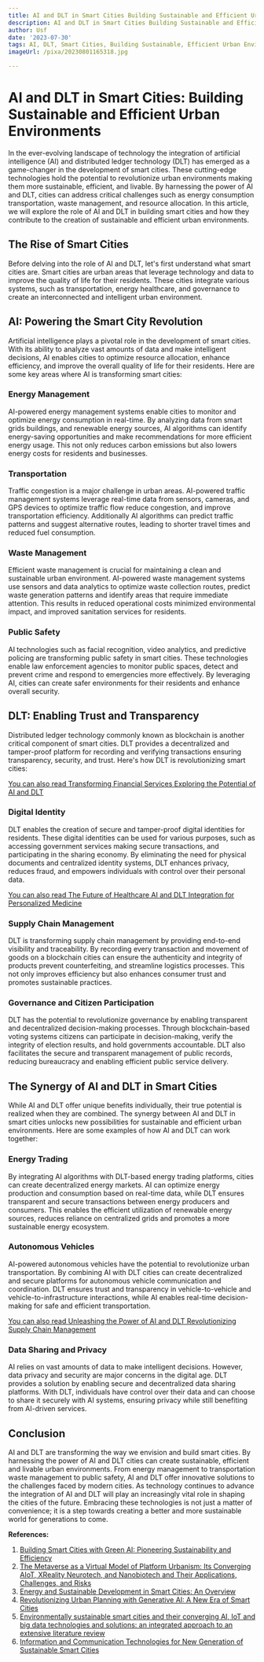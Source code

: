 ```yaml
---
title: AI and DLT in Smart Cities Building Sustainable and Efficient Urban Environments
description: AI and DLT in Smart Cities Building Sustainable and Efficient Urban Environments
author: Usf
date: '2023-07-30'
tags: AI, DLT, Smart Cities, Building Sustainable, Efficient Urban Environments
imageUrl: /pixa/20230801165318.jpg

---
```

# AI and DLT in  Smart Cities:  Building Sustainable and Efficient Urban Environments

In the ever-evolving landscape of technology the integration of artificial intelligence (AI) and distributed ledger technology (DLT) has emerged as a game-changer in the development of smart cities. These cutting-edge technologies hold the  potential to revolutionize urban environments making them more sustainable, efficient, and livable. By harnessing the power of AI and DLT, cities can  address critical challenges  such as  energy consumption transportation, waste management,  and resource allocation. In this article, we will explore the role  of AI and DLT in building smart  cities and how they contribute to the  creation of sustainable and efficient urban environments.

##  The Rise of Smart Cities

Before delving into the role of AI and DLT, let's first understand  what smart cities are. Smart cities are urban areas that leverage technology and data  to improve the quality of life for their residents. These cities integrate various systems, such as transportation,  energy healthcare, and governance to create an  interconnected and  intelligent urban  environment.

## AI: Powering  the Smart City Revolution

Artificial intelligence plays a pivotal role in the development of smart  cities. With its  ability to analyze  vast amounts of  data and make intelligent decisions, AI enables cities to optimize resource allocation, enhance efficiency,  and improve the overall  quality  of  life for their residents. Here are some key areas where AI is transforming smart cities:

### Energy Management
AI-powered energy management systems enable cities  to monitor  and optimize energy consumption in real-time. By analyzing data from smart grids buildings, and renewable energy sources, AI algorithms can identify  energy-saving opportunities and make recommendations for more  efficient energy usage. This not  only  reduces carbon emissions  but also lowers energy costs  for residents and businesses.

### Transportation
Traffic congestion  is a major challenge in urban areas. AI-powered traffic management systems leverage  real-time data from sensors, cameras, and GPS devices to optimize traffic flow reduce congestion, and improve  transportation efficiency. Additionally  AI algorithms can  predict traffic patterns and suggest alternative routes, leading to shorter travel times and reduced fuel consumption.

### Waste Management
Efficient waste management is crucial for maintaining a clean and sustainable urban environment. AI-powered waste management systems use sensors and data analytics to optimize waste collection routes, predict waste generation patterns and identify areas that require immediate attention. This results in reduced  operational  costs minimized environmental impact, and improved sanitation services for residents.

### Public Safety
AI technologies such as facial recognition, video  analytics, and predictive policing are transforming public safety in smart cities. These technologies  enable law enforcement agencies to monitor public spaces, detect and prevent  crime and respond to emergencies more effectively.  By leveraging AI, cities can create safer environments for their residents and enhance overall security.

## DLT: Enabling Trust and Transparency

Distributed ledger technology commonly known as blockchain is another critical component of smart cities. DLT  provides a decentralized and  tamper-proof platform for recording and verifying transactions ensuring transparency,  security, and trust. Here's how  DLT is revolutionizing smart cities:

[You can  also read Transforming Financial Services Exploring the Potential of AI and DLT](Transforming%20Financial%20Services%20Exploring%20the%20Potential%20of%20AI%20and%20DLT)


### Digital Identity
DLT enables the creation of secure  and tamper-proof digital identities for residents. These digital identities  can be used for various purposes, such as accessing government services making secure transactions,  and participating  in the sharing economy. By eliminating the need for physical documents and centralized identity systems, DLT enhances privacy, reduces fraud, and empowers individuals with control over their personal data.

[You can also  read The Future of Healthcare  AI and DLT Integration for Personalized Medicine](The%20Future%20of%20Healthcare%20AI%20and%20DLT%20Integration%20for%20Personalized%20Medicine)


### Supply Chain Management
DLT is transforming supply chain  management by providing end-to-end visibility and traceability.  By recording every transaction and movement of goods on a blockchain cities can ensure the authenticity and integrity  of  products prevent counterfeiting, and streamline logistics processes. This not only improves efficiency but also  enhances consumer trust and promotes sustainable practices.

### Governance and Citizen Participation
DLT has the potential to revolutionize governance by enabling transparent and decentralized decision-making processes. Through blockchain-based voting systems citizens can participate in  decision-making, verify  the integrity of election results, and hold governments accountable. DLT also facilitates the secure and transparent management of public records, reducing bureaucracy and enabling efficient public service delivery.

## The Synergy  of AI and DLT in Smart Cities

While AI and DLT offer unique  benefits individually, their true potential is realized when they are combined. The synergy between AI and DLT in smart  cities unlocks new possibilities for sustainable  and efficient  urban environments. Here are some examples of how  AI  and DLT can  work together:

### Energy Trading
By integrating AI algorithms with DLT-based energy trading platforms,  cities can create decentralized energy markets. AI can  optimize energy production and consumption based on real-time data,  while DLT ensures transparent and secure transactions  between energy producers and  consumers. This enables the efficient utilization of renewable energy sources, reduces reliance  on centralized grids and promotes a more sustainable energy ecosystem.

### Autonomous Vehicles
AI-powered autonomous vehicles have the potential to revolutionize urban transportation. By combining AI with DLT cities can create decentralized and secure platforms for autonomous vehicle communication and coordination. DLT ensures trust  and transparency in  vehicle-to-vehicle and vehicle-to-infrastructure interactions, while  AI  enables real-time decision-making for safe  and efficient transportation.

[You can also read Unleashing the Power of AI and DLT Revolutionizing Supply Chain Management](Unleashing%20the%20Power%20of%20AI%20and%20DLT%20Revolutionizing%20Supply%20Chain%20Management)


### Data Sharing and Privacy
AI relies on vast amounts  of data to  make  intelligent decisions. However, data privacy and security  are major  concerns in the digital age. DLT provides a solution by enabling secure and decentralized data sharing platforms. With DLT, individuals have control over their data and can choose to share it securely with AI systems, ensuring  privacy while  still benefiting from AI-driven services.

## Conclusion

AI and DLT are transforming the way  we envision and build smart cities. By harnessing the power of AI and  DLT cities can create sustainable, efficient  and livable urban environments. From energy management to transportation waste management to public safety, AI and DLT offer innovative solutions to  the challenges faced by modern  cities. As technology  continues to advance the  integration of AI and DLT will play an increasingly vital  role in  shaping the cities of  the future. Embracing these technologies is not just a matter of convenience; it is a  step towards creating a better  and more sustainable world for generations to come.

**References:**

1. [Building Smart Cities with Green AI: Pioneering  Sustainability and Efficiency](https://artificialcorner.com/building-smart-cities-with-green-ai-pioneering-sustainability-and-efficiency-9ac709161d49)
2. [The Metaverse as a  Virtual Model  of Platform Urbanism:  Its  Converging AIoT, XReality Neurotech, and Nanobiotech and  Their Applications, Challenges, and Risks](https://www.mdpi.com/2624-6511/6/3/65)
3. [Energy and Sustainable Development in Smart Cities: An Overview](https://www.mdpi.com/2624-6511/5/4/71)
4. [Revolutionizing  Urban Planning with  Generative AI: A New Era of Smart Cities](https://www.linkedin.com/pulse/revolutionizing-urban-planning-generative-ai-new-era-smart-chiancone)
5. [Environmentally sustainable smart cities and their converging AI, IoT  and big data technologies and solutions: an integrated approach to  an extensive literature review](https://www.ncbi.nlm.nih.gov/pmc/articles/PMC10074362/)
6. [Information and Communication Technologies for New Generation of Sustainable Smart Cities](https://www.intechopen.com/chapters/84634)